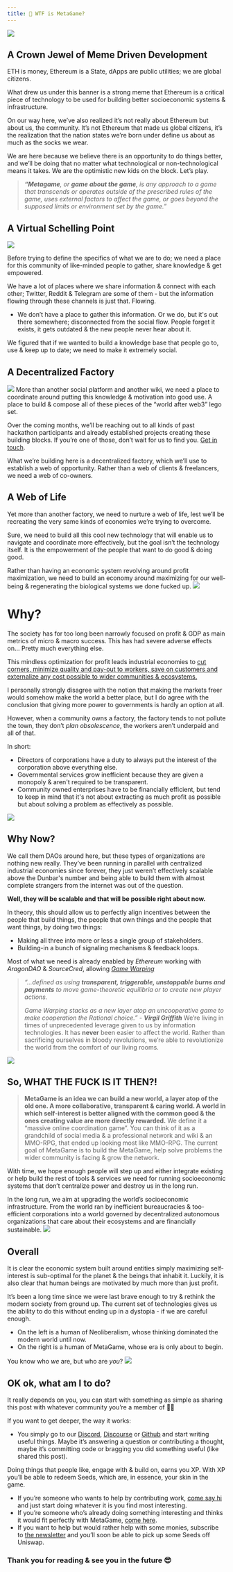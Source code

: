 ```yaml
---
title: 🤨 WTF is MetaGame?
---
```


![](https://i.imgur.com/k8vWoa8.png)
## A Crown Jewel of Meme Driven Development
ETH is money, Ethereum is a State, dApps are public utilities; we are global citizens.

What drew us under this banner is a strong meme that Ethereum is a critical piece of technology to be used for building better socioeconomic systems & infrastructure.

On our way here, we’ve also realized it’s not really about Ethereum but about us, the community. It’s not Ethereum that made us global citizens, it’s the realization that the nation states we’re born under define us about as much as the socks we wear.

We are here because we believe there is an opportunity to do things better, and we’ll be doing that no matter what technological or non-technological means it takes. We are the optimistic new kids on the block. Let’s play.

> _**“Metagame**, or **game about the game**, is any approach to a game that transcends or operates outside of the prescribed rules of the game, uses external factors to affect the game, or goes beyond the supposed limits or environment set by the game.”_

## A Virtual Schelling Point
![](https://i.imgur.com/N7eJluF.png)

Before trying to define the specifics of what we are to do; we need a place for this community of like-minded people to gather, share knowledge & get empowered.

We have a lot of places where we share information & connect with each other; Twitter, Reddit & Telegram are some of them - but the information flowing through these channels is just that. Flowing.

-   We don’t have a place to gather this information. Or we do, but it's out there somewhere; disconnected from the social flow. People forget it exists, it gets outdated & the new people never hear about it.

We figured that if we wanted to build a knowledge base that people go to, use & keep up to date; we need to make it extremely social.

## A Decentralized Factory
![](https://i.imgur.com/pDo1FjF.png)
More than another social platform and another wiki, we need a place to coordinate around putting this knowledge & motivation into good use. A place to build & compose all of these pieces of the “world after web3” lego set.

Over the coming months, we’ll be reaching out to all kinds of past hackathon participants and already established projects creating these building blocks.
If you’re one of those, don’t wait for us to find you. [Get in touch](https://discord.gg/UnHwnzY).

What we’re building here is a decentralized factory, which we’ll use to establish a web of opportunity. Rather than a web of clients & freelancers, we need a web of co-owners.

## A Web of Life

Yet more than another factory, we need to nurture a web of life, lest we’ll be recreating the very same kinds of economies we’re trying to overcome.

Sure, we need to build all this cool new technology that will enable us to navigate and coordinate more effectively, but the goal isn’t the technology itself. It is the empowerment of the people that want to do good & doing good.

Rather than having an economic system revolving around profit maximization, we need to build an economy around maximizing for our well-being & regenerating the biological systems we done fucked up.
![](https://cdn.substack.com/image/fetch/w_1456,c_limit,f_auto,q_auto:good,fl_progressive:steep/https%3A%2F%2Fbucketeer-e05bbc84-baa3-437e-9518-adb32be77984.s3.amazonaws.com%2Fpublic%2Fimages%2F579aee41-9083-41da-9cb6-17a4ac8afb27_1315x1196.png)
# Why?

The society has for too long been narrowly focused on profit & GDP as main metrics of micro & macro success. This has had severe adverse effects on… Pretty much everything else.

This mindless optimization for profit leads industrial economies to [cut corners, minimize quality and pay-out to workers, save on customers and externalize any cost possible to wider communities & ecosystems.](https://slatestarcodex.com/2014/07/30/meditations-on-moloch/)

I personally strongly disagree with the notion that making the markets freer would somehow make the world a better place, but I do agree with the conclusion that giving more power to governments is hardly an option at all.

However, when a community owns a factory, the factory tends to not pollute the town, they don’t _plan obsolescence_, the workers aren’t underpaid and all of that.

In short:

-   Directors of corporations have a duty to always put the interest of the corporation above everything else.
-   Governmental services grow inefficient because they are given a monopoly & aren't required to be transparent.
-   Community owned enterprises have to be financially efficient, but tend to keep in mind that it's not about extracting as much profit as possible but about solving a problem as effectively as possible.

![](https://cdn.substack.com/image/fetch/w_1456,c_limit,f_auto,q_auto:good,fl_lossy/https%3A%2F%2Fbucketeer-e05bbc84-baa3-437e-9518-adb32be77984.s3.amazonaws.com%2Fpublic%2Fimages%2F748ab91a-70e1-4697-9a1f-0649f635f24f_468x236.gif)
## Why Now?

We call them DAOs around here, but these types of organizations are nothing new really. They’ve been running in parallel with centralized industrial economies since forever, they just weren’t effectively scalable above the Dunbar's number and being able to build them with almost complete strangers from the internet was out of the question.

**Well, they will be scalable and that will be possible right about now.**

In theory, this should allow us to perfectly align incentives between the people that build things, the people that own things and the people that want things, by doing two things:

-   Making all three into more or less a single group of stakeholders.
-   Building-in a bunch of signaling mechanisms & feedback loops.


Most of what we need is already enabled by _Ethereum_ working with _AragonDAO_ & _SourceCred_, allowing _[Game Warping](https://medium.com/@virgilgr/ethereum-is-game-changing-technology-literally-d67e01a01cf8)_

> _“…defined as using **transparent, triggerable, unstoppable burns and payments** to move game-theoretic equilibria or to create new player actions._
>
> _Game Warping stacks as a new layer atop an uncooperative game to make cooperation the Rational choice.” - **Virgil Griffith**_
We’re living in times of unprecedented leverage given to us by information technologies. It has **never** been easier to affect the world. Rather than sacrificing ourselves in bloody revolutions, we’re able to revolutionize the world from the comfort of our living rooms.

![](https://i.imgur.com/BsIOufs.png)

## So, WHAT THE FUCK IS IT THEN?!

> **MetaGame is an idea we can build a new world, a layer atop of the old one.
> A more collaborative, transparent & caring world. A world in which self-interest is better aligned with the common good & the ones creating value are more directly rewarded.**
We define it a “massive online coordination game”. You can think of it as a grandchild of social media & a professional network and wiki & an MMO-RPG, that ended up looking most like MMO-RPG. The current goal of MetaGame is to build the MetaGame, help solve problems the wider community is facing & grow the network.

With time, we hope enough people will step up and either integrate existing or help build the rest of tools & services we need for running socioeconomic systems that don’t centralize power and destroy us in the long run.

In the long run, we aim at upgrading the world’s socioeconomic infrastructure. From the world ran by inefficient bureaucracies & too-efficient corporations into a world governed by decentralized autonomous organizations that care about their ecosystems and are financially sustainable.
![](https://cdn.substack.com/image/fetch/w_1456,c_limit,f_auto,q_auto:good,fl_progressive:steep/https%3A%2F%2Fbucketeer-e05bbc84-baa3-437e-9518-adb32be77984.s3.amazonaws.com%2Fpublic%2Fimages%2Fce458e96-8337-443d-8a3e-874c63fef86b_1200x630.png)
## Overall

It is clear the economic system built around entities simply maximizing self-interest is sub-optimal for the planet & the beings that inhabit it. Luckily, it is also clear that human beings are motivated by much more than just profit.

It’s been a long time since we were last brave enough to try & rethink the modern society from ground up. The current set of technologies gives us the ability to do this without ending up in a dystopia - if we are careful enough.

-   On the left is a human of Neoliberalism, whose thinking dominated the modern world until now.
-   On the right is a human of MetaGame, whose era is only about to begin.


You know who _we_ are, but who are _you_?
![](https://cdn.substack.com/image/fetch/w_1456,c_limit,f_auto,q_auto:good,fl_progressive:steep/https%3A%2F%2Fbucketeer-e05bbc84-baa3-437e-9518-adb32be77984.s3.amazonaws.com%2Fpublic%2Fimages%2F0fbc4fff-d05a-406d-897e-84d308039adc_1272x715.png)
## OK ok, what am I to do?

It really depends on you, you can start with something as simple as sharing this post with whatever community you’re a member of 🤷‍♂️

If you want to get deeper, the way it works:

-   You simply go to our [Discord](https://discord.gg/Hf54gd8), [Discourse](http://forum.metagame.wtf/) or [Github](https://github.com/MetaFam/) and start writing useful things. Maybe it’s answering a question or contributing a thought, maybe it’s committing code or bragging you did something useful (like shared this post).


Doing things that people like, engage with & build on, earns you XP. With XP you’ll be able to redeem Seeds, which are, in essence, your skin in the game.

-   If you’re someone who wants to help by contributing work, [come say hi](https://discord.gg/Hf54gd8) and just start doing whatever it is you find most interesting.
-   If you’re someone who’s already doing something interesting and thinks it would fit perfectly with MetaGame, [come here](https://forum.metagame.wtf/t/guilds-we-should-onboard-alliances-we-should-make-projects-we-should-integrate/143).
-   If you want to help but would rather help with some monies, subscribe to [the newsletter](https://metagame.substack.com/) and you’ll soon be able to pick up some Seeds off Uniswap.

### Thank you for reading & see you in the future 😎
